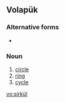 ==Volapük==

===Alternative forms===
* {{l|vo|sirkuyl}}

===Noun===
{{infl|vo|noun}}

# [[circle]] 
# [[ring]]
# [[cycle]]

[[vo:sirkül]]